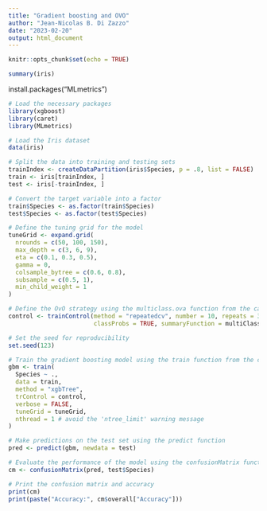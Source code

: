 ---
title: "Gradient boosting and OVO"
author: "Jean-Nicolas B. Di Zazzo"
date: "2023-02-20"
output: html_document
---

```{r setup, include=FALSE}
knitr::opts_chunk$set(echo = TRUE)
```


```{r cars}
summary(iris)
```
install.packages("MLmetrics")

```{r pressure, echo=FALSE}

# Load the necessary packages
library(xgboost)
library(caret)
library(MLmetrics)

# Load the Iris dataset
data(iris)

# Split the data into training and testing sets
trainIndex <- createDataPartition(iris$Species, p = .8, list = FALSE)
train <- iris[trainIndex, ]
test <- iris[-trainIndex, ]

# Convert the target variable into a factor
train$Species <- as.factor(train$Species)
test$Species <- as.factor(test$Species)

# Define the tuning grid for the model
tuneGrid <- expand.grid(
  nrounds = c(50, 100, 150),
  max_depth = c(3, 6, 9),
  eta = c(0.1, 0.3, 0.5),
  gamma = 0,
  colsample_bytree = c(0.6, 0.8),
  subsample = c(0.5, 1),
  min_child_weight = 1
)

# Define the OvO strategy using the multiclass.ova function from the caret package
control <- trainControl(method = "repeatedcv", number = 10, repeats = 3, 
                        classProbs = TRUE, summaryFunction = multiClassSummary)

# Set the seed for reproducibility
set.seed(123)

# Train the gradient boosting model using the train function from the caret package
gbm <- train(
  Species ~ ., 
  data = train, 
  method = "xgbTree", 
  trControl = control, 
  verbose = FALSE, 
  tuneGrid = tuneGrid,
  nthread = 1 # avoid the 'ntree_limit' warning message
)

# Make predictions on the test set using the predict function
pred <- predict(gbm, newdata = test)

# Evaluate the performance of the model using the confusionMatrix function from the caret package
cm <- confusionMatrix(pred, test$Species)

# Print the confusion matrix and accuracy
print(cm)
print(paste("Accuracy:", cm$overall["Accuracy"]))



```
